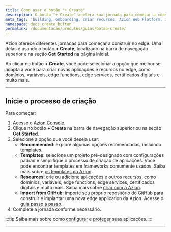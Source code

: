 ```yaml
---
title: Como usar o botão "+ Create"
description: O botão "+ Create" acelera sua jornada para começar a construir com a Azion.
meta_tags: 'building, onboarding, criar recursos, Azion Web Platform, importar do GitHub'
namespace: docs_create_button
permalink: /documentacao/produtos/guias/botao-create/
---
```


Azion oferece diferentes jornadas para começar a construir no edge. Uma delas é usando o botão **+ Create**, localizado na barra de navegação superior e na seção **Get Started** na página inicial.

Ao clicar no botão **+ Create**, você pode selecionar a opção que melhor se adapta a você para criar novas aplicações e recursos no edge, como domínios, variáveis, edge functions, edge services, certificados digitais e muito mais.

---

## Inicie o processo de criação

Para começar:

1. Acesse o [Azion Console](https://console.azion.com).
2. Clique no botão **+ Create** na barra de navegação superior ou na seção **Get Started**.
3. Selecione a opção que você deseja usar:
   - **Recommended**: explore algumas opções recomendadas, incluindo templates.
   - **Templates**: selecione um projeto pré-designado com configurações padrão e simplifique o processo de criação de aplicações. Você pode encontrar templates em frameworks comumente usados. Saiba mais sobre [os templates da Azion](/pt-br/documentacao/produtos/marketplace/templates/).
   - **Resources**: crie ou adicione aplicações e outros recursos, como domínios, variáveis, edge functions, edge services, certificados digitais e muito mais. Saiba mais sobre [criar com a Azion](/pt-br/documentacao/produtos/guias/build/visao-geral/).
   - **Import from GitHub**: importe seu próprio repositório do GitHub para construir e implantar uma nova edge application da Azion. Acesse o [guia passo a passo](/pt-br/documentacao/produtos/guias/importar-um-projeto-existente-do-github/).
4. Complete a jornada conforme necessário.

:::tip
Saiba mais sobre como [configurar](/pt-br/documentacao/produtos/guias/build/definir-configuracoes-principais/) e [proteger](/pt-br/documentacao/produtos/secure/visao-geral/) suas aplicações.
:::

---

